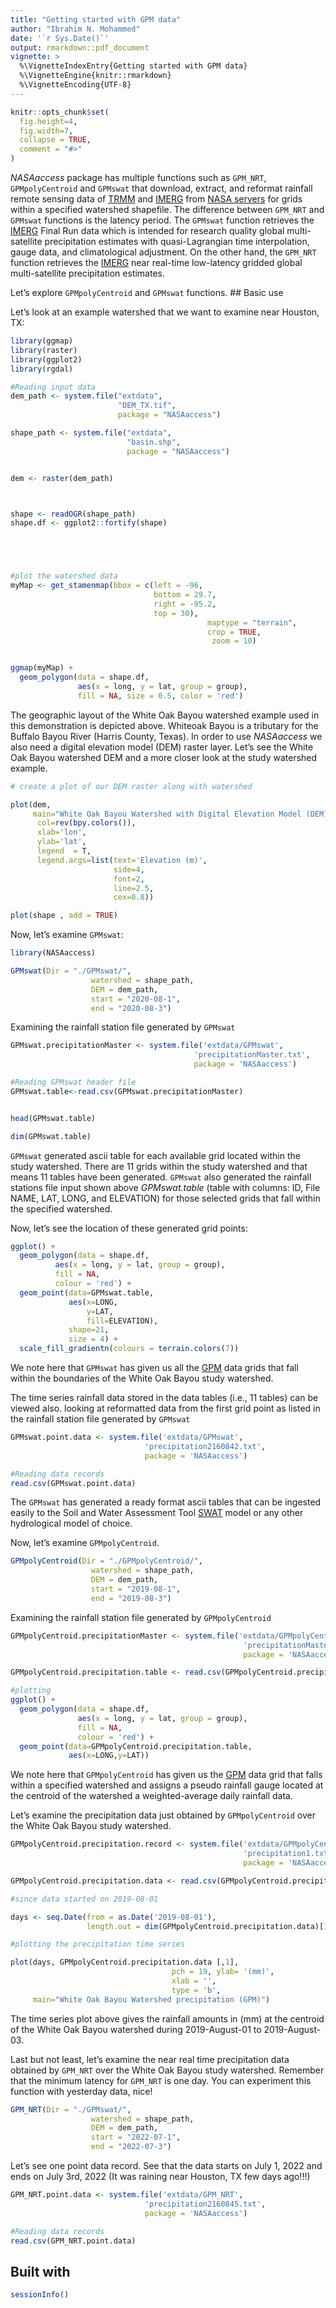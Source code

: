 ```yaml
---
title: "Getting started with GPM data"
author: "Ibrahim N. Mohammed"
date: '`r Sys.Date()`'
output: rmarkdown::pdf_document
vignette: >
  %\VignetteIndexEntry{Getting started with GPM data}
  %\VignetteEngine{knitr::rmarkdown}
  %\VignetteEncoding{UTF-8}
---
```


```r
knitr::opts_chunk$set(
  fig.height=4, 
  fig.width=7,
  collapse = TRUE,
  comment = "#>"
)
```

_NASAaccess_ package has multiple functions such as `GPM_NRT`, `GPMpolyCentroid` and `GPMswat` that download, extract, and reformat rainfall remote sensing data of [TRMM](https://gpm.nasa.gov/missions/trmm) and [IMERG](https://gpm.nasa.gov/data/imerg) from [NASA servers](https://gpm.nasa.gov/data/directory) for grids within a specified watershed shapefile. The difference between `GPM_NRT` and `GPMswat` functions is the latency period. The `GPMswat` function retrieves the [IMERG](https://gpm.nasa.gov/data/imerg) Final Run data which is intended for research quality global multi-satellite precipitation estimates with quasi-Lagrangian time interpolation, gauge data, and climatological adjustment. On the other hand, the `GPM_NRT` function retrieves the [IMERG](https://gpm.nasa.gov/data/imerg) near real-time low-latency gridded global multi-satellite precipitation estimates.

Let's explore `GPMpolyCentroid` and `GPMswat` functions.
## Basic use

Let's look at an example watershed that we want to examine near Houston, TX:
```r
library(ggmap)
library(raster)
library(ggplot2)
library(rgdal)

#Reading input data
dem_path <- system.file("extdata", 
                        "DEM_TX.tif", 
                        package = "NASAaccess")

shape_path <- system.file("extdata", 
                          "basin.shp", 
                          package = "NASAaccess")


dem <- raster(dem_path)



shape <- readOGR(shape_path)
shape.df <- ggplot2::fortify(shape)





#plot the watershed data
myMap <- get_stamenmap(bbox = c(left = -96,
                                bottom = 29.7,
                                right = -95.2,
                                top = 30),
                                            maptype = "terrain", 
                                            crop = TRUE,
                                             zoom = 10)


ggmap(myMap) +
  geom_polygon(data = shape.df, 
               aes(x = long, y = lat, group = group), 
               fill = NA, size = 0.5, color = 'red')

```


The geographic layout of the White Oak Bayou watershed example used in this demonstration is depicted above. Whiteoak Bayou is a tributary for the Buffalo Bayou River (Harris County, Texas). In order to use _NASAaccess_ we also need a digital elevation model (DEM) raster layer. Let's see the White Oak Bayou watershed DEM and a more closer look at the study watershed example.


```r
# create a plot of our DEM raster along with watershed

plot(dem,
     main="White Oak Bayou Watershed with Digital Elevation Model (DEM)", 
      col=rev(bpy.colors()), 
      xlab='lon', 
      ylab='lat',
      legend  = T,
      legend.args=list(text='Elevation (m)', 
                       side=4, 
                       font=2, 
                       line=2.5, 
                       cex=0.8))

plot(shape , add = TRUE)

```


Now, let's examine `GPMswat`:

```r
library(NASAaccess)

GPMswat(Dir = "./GPMswat/",
                  watershed = shape_path,
                  DEM = dem_path,
                  start = "2020-08-1",
                  end = "2020-08-3")
```


Examining the rainfall station file generated by `GPMswat`

```r
GPMswat.precipitationMaster <- system.file('extdata/GPMswat',
                                         'precipitationMaster.txt', 
                                         package = 'NASAaccess')

#Reading GPMswat header file
GPMswat.table<-read.csv(GPMswat.precipitationMaster)


head(GPMswat.table)

dim(GPMswat.table)
```

`GPMswat` generated ascii table for each available grid located within the study watershed. There are 11 grids within the study watershed and that means 11 tables have been generated. `GPMswat` also generated the rainfall stations file input shown above *GPMswat.table* (table with columns: ID, File NAME, LAT, LONG, and ELEVATION) for those selected grids that fall within the specified watershed.


Now, let's see the location of these generated grid points:

```r
ggplot() + 
  geom_polygon(data = shape.df,
          aes(x = long, y = lat, group = group),
          fill = NA, 
          colour = 'red') +
  geom_point(data=GPMswat.table,
             aes(x=LONG,
                 y=LAT,
                 fill=ELEVATION), 
             shape=21, 
             size = 4) +
  scale_fill_gradientn(colours = terrain.colors(7))

```


We note here that `GPMswat` has given us all the [GPM](https://gpm.nasa.gov/data/imerg) data grids that fall within the boundaries of the White Oak Bayou study watershed.

The time series rainfall data stored in the data tables (i.e., 11 tables) can be viewed also.
looking at reformatted data from the first grid point as listed in the rainfall station file generated by `GPMswat`

```r
GPMswat.point.data <- system.file('extdata/GPMswat',
                              'precipitation2160842.txt', 
                              package = 'NASAaccess')

#Reading data records
read.csv(GPMswat.point.data)


```

The `GPMswat` has generated a ready format ascii tables that can be ingested easily to the Soil and Water Assessment Tool [SWAT](https://swat.tamu.edu/) model or any other hydrological model of choice.



Now, let's examine `GPMpolyCentroid`.

```r
GPMpolyCentroid(Dir = "./GPMpolyCentroid/",
                  watershed = shape_path,
                  DEM = dem_path,
                  start = "2019-08-1",
                  end = "2019-08-3")
```


Examining the rainfall station file generated by `GPMpolyCentroid`

```r

GPMpolyCentroid.precipitationMaster <- system.file('extdata/GPMpolyCentroid',
                                                    'precipitationMaster.txt', 
                                                    package = 'NASAaccess')

GPMpolyCentroid.precipitation.table <- read.csv(GPMpolyCentroid.precipitationMaster)

#plotting
ggplot() + 
  geom_polygon(data = shape.df, 
               aes(x = long, y = lat, group = group),
               fill = NA, 
               colour = 'red') +
  geom_point(data=GPMpolyCentroid.precipitation.table,
             aes(x=LONG,y=LAT))
```


We note here that `GPMpolyCentroid` has given us the [GPM](https://gpm.nasa.gov/data/imerg) data grid that falls within a specified watershed and assigns a pseudo rainfall gauge located at the centroid of the watershed a weighted-average daily rainfall data. 

Let's examine the precipitation data just obtained by `GPMpolyCentroid` over the White Oak Bayou study watershed.

```r

GPMpolyCentroid.precipitation.record <- system.file('extdata/GPMpolyCentroid',
                                                    'precipitation1.txt', 
                                                    package = 'NASAaccess')

GPMpolyCentroid.precipitation.data <- read.csv(GPMpolyCentroid.precipitation.record)

#since data started on 2019-08-01

days <- seq.Date(from = as.Date('2019-08-01'), 
                 length.out = dim(GPMpolyCentroid.precipitation.data)[1], by = 'day')

#plotting the precipitation time series

plot(days, GPMpolyCentroid.precipitation.data [,1], 
                                    pch = 19, ylab= '(mm)', 
                                    xlab = '', 
                                    type = 'b',
     main="White Oak Bayou Watershed precipitation (GPM)")
```


The time series plot above gives the rainfall amounts in (mm) at the centroid of the White Oak Bayou watershed during 2019-August-01 to 2019-August-03.



Last but not least, let's examine the near real time precipitation data obtained by `GPM_NRT` over the White Oak Bayou study watershed. Remember that the minimum latency for `GPM_NRT` is one day. You can experiment this function with yesterday data, nice! 
```r

GPM_NRT(Dir = "./GPMswat/",
                  watershed = shape_path,
                  DEM = dem_path,
                  start = "2022-07-1",
                  end = "2022-07-3")

```



Let's see one point data record. See that the data starts on July 1, 2022 and ends on July 3rd, 2022 (It was raining near Houston, TX few days ago!!!)

```r
GPM_NRT.point.data <- system.file('extdata/GPM_NRT',
                              'precipitation2160845.txt', 
                              package = 'NASAaccess')

#Reading data records
read.csv(GPM_NRT.point.data)


```





## Built with

```r
sessionInfo()


```
